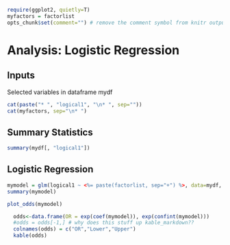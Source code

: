 ```r
require(ggplot2, quietly=T)
myfactors = factorlist
opts_chunk$set(comment="") # remove the comment symbol from knitr output
```

# Analysis: Logistic Regression

## Inputs

Selected variables in dataframe mydf
```r
cat(paste("* ", "logical1", "\n* ", sep=""))
cat(myfactors, sep="\n* ")
```

## Summary Statistics

```r
summary(mydf[, "logical1"])
```


## Logistic Regression

```r
mymodel = glm(logical1 ~ <%= paste(factorlist, sep="+") %>, data=mydf, family=binomial())
summary(mymodel)
```

```r
plot_odds(mymodel)
```

```r
  odds<-data.frame(OR = exp(coef(mymodel)), exp(confint(mymodel)))
  #odds = odds[-1,] # why does this stuff up kable_markdown??
  colnames(odds) = c("OR","Lower","Upper")
  kable(odds)
```

